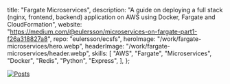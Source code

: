   title: "Fargate Microservices",
  description:
    "A guide on deploying a full stack (nginx, frontend, backend) application on AWS using Docker, Fargate and CloudFormation",
  website:
    "<https://medium.com/@eulersson/microservices-on-fargate-part1-f26a318827a8>",
  repo: "eulersson/ecsfs",
  heroImage: "/work/fargate-microservices/hero.webp",
  headerImage: "/work/fargate-microservices/header.webp",
  skills: [
    "AWS",
    "Fargate",
    "Microservices",
    "Docker",
    "Redis",
    "Python",
    "Express",
  ],
};

[![Posts](/work/fargate-microservices/posts.webp)](https://medium.com/@eulersson/microservices-on-fargate-part1-f26a318827a8)
